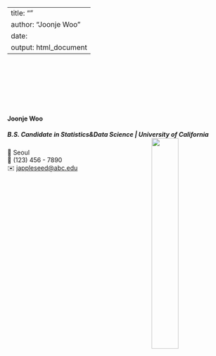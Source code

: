 
---
title: ""
author: "Joonje Woo"
date: 
output: html_document
---

<link rel="stylesheet" href="styles.css" type="text/css">
<link rel="stylesheet" href="site_libs/academicons-1.9.1/css/academicons.min.css"/>


<br><br><br><br><br><br>

#### **Joonje Woo**
##### B.S. Candidate in Statistics&Data Science | University of California <img src="images/college_logo.png" style="width:35%;" align="right">

📍 Seoul <br>
📱 (123) 456 - 7890 <br>
✉️ [jappleseed@abc.edu](mailto:jappleseed@abc.edu) <br>